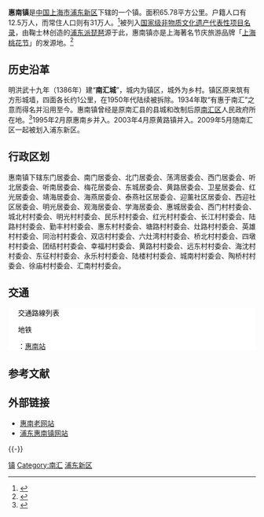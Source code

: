 {{expert|time=2019-07-06T09:41:24+00:00}}
{{onesource|time=2019-07-06T09:41:24+00:00}}
{{中国乡级行政区
|行政区全称 = 惠南镇
|景观照片文件名 =201610 Aerial photo of Huinan in night惠南.jpg
|景观照片描述 = 夜间惠南镇俯瞰
|汉语拼音 = 
|其他语言 = 
|其他语言名称 = 
|位置图文件名 = 
|位置图描述 = 
|自定义图片=
|上级行政区 = [[上海市|上海市]][[浦东新区|浦东新区]]
|行政区类别 = 镇
|行政区划代码 = 310115131
|行政区划 = 50个
|村委会 = 29
|居委会 = 21
|建置时间 = 1934年
|领导职位 = 镇长
|领导名称 = 周秀华
|政府驻地 = 浦东新区惠南镇城西路200号
|毗邻 = 
|总面积 = 65.78平方公里
|总人口 = 
|户籍人口 = 12.5万人
|户籍人口年份 = 2019年
|常住人口 = 31万
|常住人口年份 = 2019年
|人口密度 = 
|GDP = 
|邮政编码 = 201399
|电话区号 = 21
|官方网站 = http://huinan.pudong.gov.cn/portal/index/index.htm 
|网站名称 = 浦东惠南
}}

'''惠南镇'''是[[中国|中国]][[上海市|上海市]][[浦东新区|浦东新区]]下辖的一个镇。面积65.78平方公里。户籍人口有12.5万人，而常住人口则有31万人。<ref>{{cite web |title=惠南概况 |url=http://www.pudong.gov.cn/shpd/childSite/016029/016029001/ |website=上海浦东·惠南镇 |publisher=pudong.gov.cn |accessdate=2019-12-21 |archive-url=https://web.archive.org/web/20191221034033/http://www.pudong.gov.cn/shpd/childSite/016029/016029001/ |archive-date=2019-12-21 |dead-url=yes }}</ref>被列入[[国家级非物质文化遗产代表性项目名录|国家级非物质文化遗产代表性项目名录]]，由鞠士林创造的[[浦东派琵琶|浦东派琵琶]]源于此，惠南镇亦是上海著名节庆旅游品牌「[[上海桃花节|上海桃花节]]」的发源地。<ref>{{cite news |author1=金旻矣 |author2=杨玉红 |title=夜上海·流连｜申城桃花始盛开 请收下这份赏花攻略为 |url=http://newsxmwb.xinmin.cn/chengsh/2019/03/18/31503379.html |accessdate=2019-12-21 |work=新民晚报 |date=2019-03-18 |archive-date=2020-12-05 |archive-url=https://web.archive.org/web/20201205181148/http://newsxmwb.xinmin.cn/chengsh/2019/03/18/31503379.html |dead-url=no }}</ref>

== 历史沿革 ==
明洪武十九年（1386年）建“'''南汇城'''”，城内为镇区，城外为乡村。镇区原来筑有方形城墙，四面各长约1公里，在1950年代陆续被拆除。1934年取“有惠于南汇”之意而得名并沿用至今。惠南镇曾经是原南汇县的县城和改制后原[[南汇区|南汇区]]人民政府所在地。<ref>{{Cite web |url=http://huinan.pudong.gov.cn/pdhn_hngl_zjhn/List/list_0.htm |title=惠南概况 |access-date=2013-10-22 |archive-url=https://web.archive.org/web/20131023061235/http://huinan.pudong.gov.cn/pdhn_hngl_zjhn/List/list_0.htm |archive-date=2013-10-23 |dead-url=yes }}</ref>1995年2月原惠南乡并入。2003年4月原黄路镇并入。2009年5月随南汇区一起被划入浦东新区。

== 行政区划 ==
惠南镇下辖东门居委会、南门居委会、北门居委会、荡湾居委会、西门居委会、听北居委会、听南居委会、梅花居委会、东城居委会、黄路居委会、卫星居委会、红光居委会、靖海居委会、海燕居委会、泰燕社区居委会、迎薰社区居委会、西迎社区居委会、明光居委会、观海居委会、学海居委会、惠城居委会、西门村村委会、城北村村委会、明光村村委会、民乐村村委会、红光村村委会、长江村村委会、陆路村村委会、勤丰村村委会、惠东村村委会、塘路村村委会、灶路村村委会、英雄村村委会、同治村村委会、双店村村委会、六灶湾村村委会、桥北村村委会、四墩村村委会、团结村村委会、幸福村村委会、黄路村村委会、远东村村委会、海沈村村委会、东征村村委会、永乐村村委会、陆楼村村委会、城南村村委会、陶桥村村委会、徐庙村村委会、汇南村村委会。

{{clear}}
== 交通 ==
<div class="NavFrame collapsed" style="color: black; background: #FFFFFF; margin: 0 auto; padding: 0 10px; text-align: left;"><div class="NavHead" style="background: #FFFFFF; margin: 0 auto; padding: 0 10px; font-weight:normal;">交通路線列表</div><div class="NavContent" style="background: #FFFFFF; margin: 0 auto; padding: 0 10px;">
;地铁
{{上海地铁路线标志|16|SL}}：[[惠南站|惠南站]]
</div></div>
{{clear}}

== 参考文献 ==
{{Reflist}}

== 外部链接 ==
{{commonscat|Huinan, Pudong}}
* [https://web.archive.org/web/20131023061232/http://huinan.pudong.gov.cn/pdhn/portal/index/index.htm 惠南老网站]
* [https://web.archive.org/web/20131023060434/http://huinan.pudong.gov.cn/portal/index/index.htm 浦东惠南镇网站]

{{-}}
{{浦东新区行政区划}}
{{南汇区行政区划}}
{{上海市功能性区域}}

[[Category:浦东新区行政区划|镇]]
[[Category:南汇|Category:南汇]]
[[Category:上海乡镇|浦东新区]]